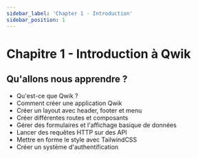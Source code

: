 ```yaml
---
sidebar_label: 'Chapter 1 - Introduction'
sidebar_position: 1
---
```

# Chapitre 1 - Introduction à Qwik

## Qu'allons nous apprendre ?

- Qu'est-ce que Qwik ?
- Comment créer une application Qwik
- Créer un layout avec header, footer et menu
- Créer différentes routes et composants
- Gérer des formulaires et l'affichage basique de données
- Lancer des requêtes HTTP sur des API
- Mettre en forme le style avec TailwindCSS
- Créer un système d'authentification
